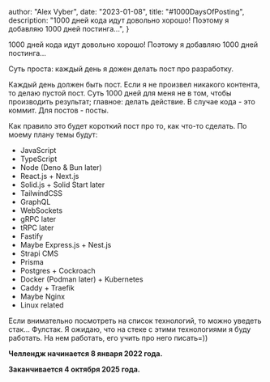 
  author: "Alex Vyber",
  date: "2023-01-08",
  title: "#1000DaysOfPosting",
  description:
    "1000 дней кода идут довольно хорошо! Поэтому я добавляю 1000 дней постинга...",
}


1000 дней кода идут довольно хорошо! Поэтому я добавляю 1000 дней постинга...

Суть проста: каждый день я дожен делать пост про разработку.

Каждый день должен быть пост. Если я не произвел никакого контента, то делаю пустой пост.
Суть 1000 дней для меня не в том, чтобы производить результат; главное: делать действие. В случае кода - это коммит. Для постов - посты.

Как правило это будет короткий пост про то, как что-то сделать.
По моему плану темы будут:

- JavaScript
- TypeScript
- Node (Deno & Bun later)
- React.js + Next.js
- Solid.js + Solid Start later
- TailwindCSS
- GraphQL
- WebSockets
- gRPC later
- tRPC later
- Fastify
- Maybe Express.js + Nest.js
- Strapi CMS
- Prisma
- Postgres + Cockroach
- Docker (Podman later) + Kubernetes
- Caddy + Traefik
- Maybe Nginx
- Linux related

Если внимательно посмотреть на список технологий, то можно уведеть стак... Фулстак.
Я ожидаю, что на стеке с этими технологиями я буду работать. На нем работать, его учить про него писать=))

**Челлендж начинается 8 января 2022 года.**

**Заканчивается 4 октября 2025 года.**
